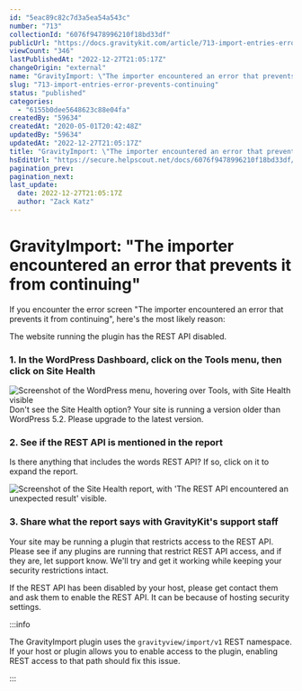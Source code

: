 ```yaml
---
id: "5eac89c82c7d3a5ea54a543c"
number: "713"
collectionId: "6076f9478996210f18bd33df"
publicUrl: "https://docs.gravitykit.com/article/713-import-entries-error-prevents-continuing"
viewCount: "346"
lastPublishedAt: "2022-12-27T21:05:17Z"
changeOrigin: "external"
name: "GravityImport: \"The importer encountered an error that prevents it from continuing\""
slug: "713-import-entries-error-prevents-continuing"
status: "published"
categories: 
  - "6155b0dee5648623c88e04fa"
createdBy: "59634"
createdAt: "2020-05-01T20:42:48Z"
updatedBy: "59634"
updatedAt: "2022-12-27T21:05:17Z"
title: "GravityImport: \"The importer encountered an error that prevents it from continuing\""
hsEditUrl: "https://secure.helpscout.net/docs/6076f9478996210f18bd33df/article/5eac89c82c7d3a5ea54a543c"
pagination_prev: 
pagination_next: 
last_update:
  date: 2022-12-27T21:05:17Z
  author: "Zack Katz"
---
```


# GravityImport: "The importer encountered an error that prevents it from continuing"

If you encounter the error screen "The importer encountered an error that prevents it from continuing", here's the most likely reason:

The website running the plugin has the REST API disabled.

### 1. In the WordPress Dashboard, click on the Tools menu, then click on Site Health

![Screenshot of the WordPress menu, hovering over Tools, with Site Health visible](https://i.gravitykit.com/d91gJh+) Don't see the Site Health option? Your site is running a version older than WordPress 5.2. Please upgrade to the latest version.

### 2. See if the REST API is mentioned in the report

Is there anything that includes the words REST API? If so, click on it to expand the report.

![Screenshot of the Site Health report, with 'The REST API encountered an unexpected result' visible.](https://i.gravitykit.com/XvcDYx+)

### 3. Share what the report says with GravityKit's support staff

Your site may be running a plugin that restricts access to the REST API. Please see if any plugins are running that restrict REST API access, and if they are, let support know. We'll try and get it working while keeping your security restrictions intact.

If the REST API has been disabled by your host, please get contact them and ask them to enable the REST API. It can be because of hosting security settings.


:::info

The GravityImport plugin uses the `gravityview/import/v1` REST namespace. If your host or plugin allows you to enable access to the plugin, enabling REST access to that path should fix this issue.

:::

 